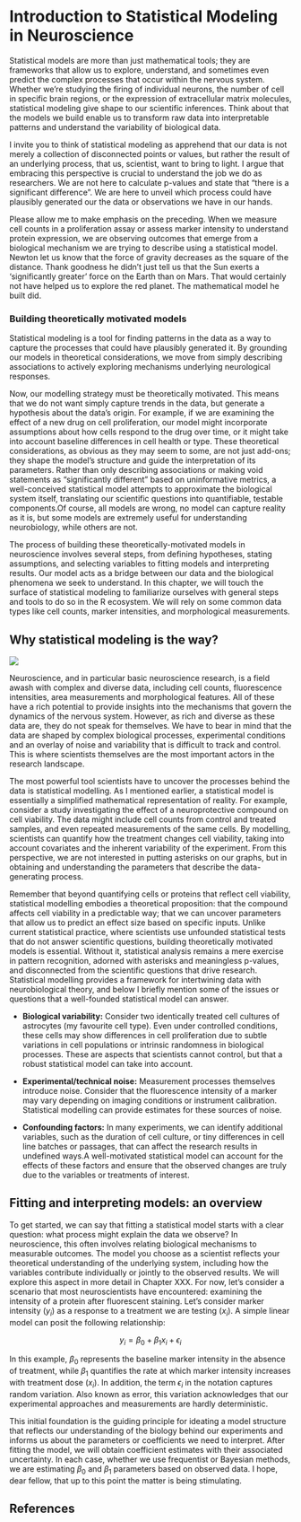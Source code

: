 # Introduction to Statistical Modeling in Neuroscience {#sec-Intro_StatModeling}

Statistical models are more than just mathematical tools; they are frameworks that allow us to explore, understand, and sometimes even predict the complex processes that occur within the nervous system.
Whether we’re studying the firing of individual neurons, the number of cell in specific brain regions, or the expression of extracellular matrix molecules, statistical modeling give shape to our scientific inferences.
Think about that the models we build enable us to transform raw data into interpretable patterns and understand the variability of biological data.

I invite you to think of statistical modeling as apprehend that our data is not merely a collection of disconnected points or values, but rather the result of an underlying process, that us, scientist, want to bring to light.
I argue that embracing this perspective is crucial to understand the job we do as researchers.
We are not here to calculate p-values and state that "there is a significant difference".
We are here to unveil which process could have plausibly generated our the data or observations we have in our hands.

Please allow me to make emphasis on the preceding.
When we measure cell counts in a proliferation assay or assess marker intensity to understand protein expression, we are observing outcomes that emerge from a biological mechanism we are trying to describe using a statistical model.
Newton let us know that the force of gravity decreases as the square of the distance.
Thank goodness he didn't just tell us that the Sun exerts a ‘significantly greater’ force on the Earth than on Mars.
That would certainly not have helped us to explore the red planet.
The mathematical model he built did.

::: callout-tip
### Building theoretically motivated models

Statistical modeling is a tool for finding patterns in the data as a way to capture the processes that could have plausibly generated it.
By grounding our models in theoretical considerations, we move from simply describing associations to actively exploring mechanisms underlying neurological responses.
:::

Now, our modelling strategy must be theoretically motivated.
This means that we do not want simply capture trends in the data, but generate a hypothesis about the data’s origin.
For example, if we are examining the effect of a new drug on cell proliferation, our model might incorporate assumptions about how cells respond to the drug over time, or it might take into account baseline differences in cell health or type.
These theoretical considerations, as obvious as they may seem to some, are not just add-ons; they shape the model’s structure and guide the interpretation of its parameters.
Rather than only describing associations or making void statements as "significantly different" based on uninformative metrics, a well-conceived statistical model attempts to approximate the biological system itself, translating our scientific questions into quantifiable, testable components.Of course, all models are wrong, no model can capture reality as it is, but some models are extremely useful for understanding neurobiology, while others are not.

The process of building these theoretically-motivated models in neuroscience involves several steps, from defining hypotheses, stating assumptions, and selecting variables to fitting models and interpreting results.
Our model acts as a bridge between our data and the biological phenomena we seek to understand.
In this chapter, we will touch the surface of statistical modeling to familiarize ourselves with general steps and tools to do so in the R ecosystem.
We will rely on some common data types like cell counts, marker intensities, and morphological measurements.

## Why statistical modeling is the way?

![](images/Modeling_way.png)

Neuroscience, and in particular basic neuroscience research, is a field awash with complex and diverse data, including cell counts, fluorescence intensities, area measurements and morphological features.
All of these have a rich potential to provide insights into the mechanisms that govern the dynamics of the nervous system.
However, as rich and diverse as these data are, they do not speak for themselves.
We have to bear in mind that the data are shaped by complex biological processes, experimental conditions and an overlay of noise and variability that is difficult to track and control.
This is where scientists themselves are the most important actors in the research landscape.

The most powerful tool scientists have to uncover the processes behind the data is statistical modelling.
As I mentioned earlier, a statistical model is essentially a simplified mathematical representation of reality.
For example, consider a study investigating the effect of a neuroprotective compound on cell viability.
The data might include cell counts from control and treated samples, and even repeated measurements of the same cells.
By modelling, scientists can quantify how the treatment changes cell viability, taking into account covariates and the inherent variability of the experiment.
From this perspective, we are not interested in putting asterisks on our graphs, but in obtaining and understanding the parameters that describe the data-generating process.

Remember that beyond quantifying cells or proteins that reflect cell viability, statistical modelling embodies a theoretical proposition: that the compound affects cell viability in a predictable way; that we can uncover parameters that allow us to predict an effect size based on specific inputs.
Unlike current statistical practice, where scientists use unfounded statistical tests that do not answer scientific questions, building theoretically motivated models is essential.
Without it, statistical analysis remains a mere exercise in pattern recognition, adorned with asterisks and meaningless p-values, and disconnected from the scientific questions that drive research.
Statistical modelling provides a framework for intertwining data with neurobiological theory, and below I briefly mention some of the issues or questions that a well-founded statistical model can answer.

-   **Biological variability:** Consider two identically treated cell cultures of astrocytes (my favourite cell type).
    Even under controlled conditions, these cells may show differences in cell proliferation due to subtle variations in cell populations or intrinsic randomness in biological processes.
    These are aspects that scientists cannot control, but that a robust statistical model can take into account.

-   **Experimental/technical noise:** Measurement processes themselves introduce noise.
    Consider that the fluorescence intensity of a marker may vary depending on imaging conditions or instrument calibration.
    Statistical modelling can provide estimates for these sources of noise.

-   **Confounding factors:** In many experiments, we can identify additional variables, such as the duration of cell culture, or tiny differences in cell line batches or passages, that can affect the research results in undefined ways.A well-motivated statistical model can account for the effects of these factors and ensure that the observed changes are truly due to the variables or treatments of interest.

## Fitting and interpreting models: an overview

To get started, we can say that fitting a statistical model starts with a clear question: what process might explain the data we observe?
In neuroscience, this often involves relating biological mechanisms to measurable outcomes.
The model you choose as a scientist reflects your theoretical understanding of the underlying system, including how the variables contribute individually or jointly to the observed results.
We will explore this aspect in more detail in Chapter XXX. For now, let's consider a scenario that most neuroscientists have encountered: examining the intensity of a protein after fluorescent staining.
Let’s consider marker intensity ($y_i$) as a response to a treatment we are testing ($x_i$).
A simple linear model can posit the following relationship:

$$
y_i = \beta_0 + \beta_1 x_i + \epsilon_i
$$

In this example, $\beta_0$ represents the baseline marker intensity in the absence of treatment, while $\beta_1$ quantifies the rate at which marker intensity increases with treatment dose ($x_i$).
In addition, the term $\epsilon_i$ in the notation captures random variation.
Also known as error, this variation acknowledges that our experimental approaches and measurements are hardly deterministic.

This initial foundation is the guiding principle for ideating a model structure that reflects our understanding of the biology behind our experiments and informs us about the parameters or coefficients we need to interpret.
After fitting the model, we will obtain coefficient estimates with their associated uncertainty.
In each case, whether we use frequentist or Bayesian methods, we are estimating $\beta_0$ and $\beta_1$ parameters based on observed data.
I hope, dear fellow, that up to this point the matter is being stimulating.

## References

::: {#refs}
:::
